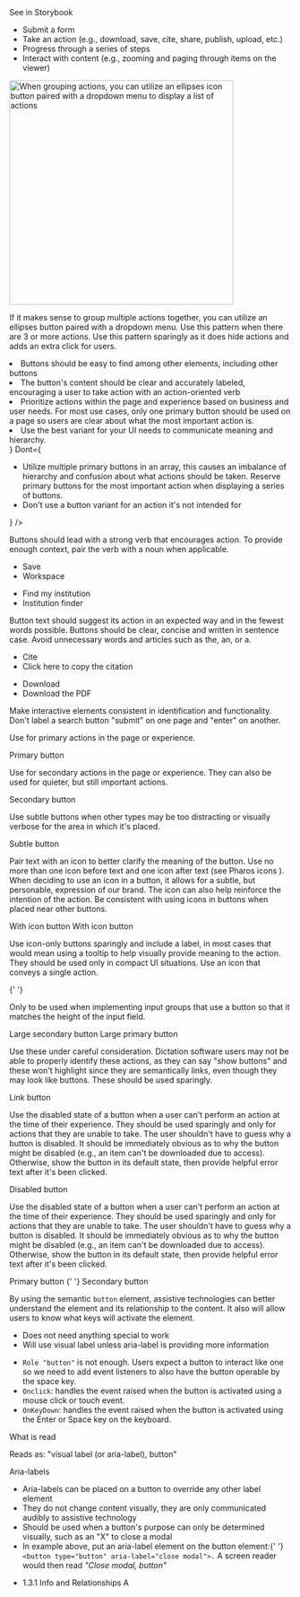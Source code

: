 
<PageSection title="Button" description="Buttons communicate actions that users can take." isHeader>
  <PharosLink
    href="http://pharos-storybooks.apps.test.cirrostratus.org/wc/?path=/story/components-button--base"
    target="_blank"
  >
    See in Storybook
  </PharosLink>
</PageSection>

<PageSection title="Usage" description="Buttons communicate actions that users can take.">
  <PageSection title="When to use buttons" subSectionLevel={1}>
    <ul>
      <li>Submit a form</li>
      <li>Take an action (e.g., download, save, cite, share, publish, upload, etc.)</li>
      <li>Progress through a series of steps</li>
      <li>Interact with content (e.g., zooming and paging through items on the viewer)</li>
    </ul>
  </PageSection>
  <PageSection
    title="Determining button priority and hierarchy"
    subSectionLevel={1}
    description='Button priorities are determined by the business and user goals of the area or page where they are placed, but also what users want or need to do in a "priority" order.'
  >
    <PageSection
      title="Primary buttons"
      subSectionLevel={2}
      description="Use primary buttons for highest-priority actions that are required to complete the user's task."
    />
    <PageSection
      title="Secondary buttons"
      subSectionLevel={2}
      description="Use secondary buttons for quieter, but still important actions. They can live on their own, be
      paired with primary buttons, and also paired with other secondary buttons. Secondary buttons
      provide less visual noise, and support the visual hierarchy of the primary button."
    />
    <PageSection
      title="Multiple buttons"
      subSectionLevel={2}
      description="When you need to display multiple actions together in an array, use all secondary buttons
      (examples, item detail, workspace) OR one primary and the rest secondary buttons. Secondary
      buttons leave a minimal footprint and aren't as heavy of a distraction within the UI, and
      primary buttons are reserved for the most important action."
    />
    <PageSection title="Grouping multiple actions" subSectionLevel={2}>
      <img
        src={ellipsesExample}
        alt="When grouping actions, you can utilize an ellipses icon button paired with a dropdown menu to display a list of actions"
        className="pharos-storybook__image"
        width="400"
      />
      <p>
        If it makes sense to group multiple actions together, you can utilize an ellipses button
        paired with a dropdown menu. Use this pattern when there are 3 or more actions. Use this
        pattern sparingly as it does hide actions and adds an extra click for users.
      </p>
    </PageSection>
    <PageSection
      title="Buttons versus links"
      subSectionLevel={2}
      description="Links navigate users to a new page or location. Buttons specifically allow users to perform an
      action that stays within the context of the page or experience (e.g., the citation button
      opens a modal or the download button directly downloads an item). There are times where
      buttons need to act like links and look like buttons to create consistency with the
      experience. Please read about this variant below and use sparingly in your UI."
    />
  </PageSection>
</PageSection>

<PageSection title="Best Practices">
  <BestPractices
    Do={
      <ul>
        <li>Buttons should be easy to find among other elements, including other buttons</li>
        <li>
          The button's content should be clear and accurately labeled, encouraging a user to take
          action with an action-oriented verb
        </li>
        <li>
          Prioritize actions within the page and experience based on business and user needs. For
          most use cases, only one primary button should be used on a page so users are clear about
          what the most important action is.
        </li>
        <li>Use the best variant for your UI needs to communicate meaning and hierarchy.</li>
      </ul>
    }
    Dont={
      <ul>
        <li>
          Utilize multiple primary buttons in an array, this causes an imbalance of hierarchy and
          confusion about what actions should be taken. Reserve primary buttons for the most
          important action when displaying a series of buttons.
        </li>
        <li>Don't use a button variant for an action it's not intended for</li>
      </ul>
    }
  />
</PageSection>

<PageSection title="Content guidelines">
  <PageSection title="Action-oriented" subSectionLevel={1}>
    <p>
      Buttons should lead with a strong verb that encourages action. To provide enough context, pair
      the verb with a noun when applicable.
    </p>
    <ul className="list-example__no-bullets">
      <li style={{ display: 'flex', color: 'var(--pharos-color-green)' }}>
        <PharosIcon
          name={'checkmark'}
          className="checkmark"
          style={{
            marginRight: 'var(--pharos-spacing-one-half-x)',
            fill: 'var(--pharos-color-green)',
          }}
        ></PharosIcon>Save
      </li>
      <li style={{ display: 'flex', color: 'var(--pharos-color-living-coral-53)' }}>
        <PharosIcon
          name={'close'}
          className="close"
          style={{
            marginRight: 'var(--pharos-spacing-one-half-x',
            fill: 'var(--pharos-color-living-coral-53)',
          }}
        ></PharosIcon>Workspace
      </li>
    </ul>
    <ul className="list-example__no-bullets">
      <li style={{ display: 'flex', color: 'var(--pharos-color-green)' }}>
        <PharosIcon
          name={'checkmark'}
          className="checkmark"
          style={{
            marginRight: 'var(--pharos-spacing-one-half-x)',
            fill: 'var(--pharos-color-green)',
          }}
        ></PharosIcon>Find my institution
      </li>
      <li style={{ display: 'flex', color: 'var(--pharos-color-living-coral-53)' }}>
        <PharosIcon
          name={'close'}
          className="close"
          style={{
            marginRight: 'var(--pharos-spacing-one-half-x',
            fill: 'var(--pharos-color-living-coral-53)',
          }}
        ></PharosIcon>Institution finder
      </li>
    </ul>
  </PageSection>
  <PageSection title="Concise" subSectionLevel={1}>
    <p>
      Button text should suggest its action in an expected way and in the fewest words possible.
      Buttons should be clear, concise and written in sentence case. Avoid unnecessary words and
      articles such as the, an, or a.
    </p>
    <ul className="list-example__no-bullets">
      <li style={{ display: 'flex', color: 'var(--pharos-color-green)' }}>
        <PharosIcon
          name={'checkmark'}
          className="checkmark"
          style={{
            marginRight: 'var(--pharos-spacing-one-half-x)',
            fill: 'var(--pharos-color-green)',
          }}
        ></PharosIcon>Cite
      </li>
      <li style={{ display: 'flex', color: 'var(--pharos-color-living-coral-53)' }}>
        <PharosIcon
          name={'close'}
          className="close"
          style={{
            marginRight: 'var(--pharos-spacing-one-half-x',
            fill: 'var(--pharos-color-living-coral-53)',
          }}
        ></PharosIcon>Click here to copy the citation
      </li>
    </ul>
    <ul className="list-example__no-bullets">
      <li style={{ display: 'flex', color: 'var(--pharos-color-green)' }}>
        <PharosIcon
          name={'checkmark'}
          className="checkmark"
          style={{
            marginRight: 'var(--pharos-spacing-one-half-x)',
            fill: 'var(--pharos-color-green)',
          }}
        ></PharosIcon>Download
      </li>
      <li style={{ display: 'flex', color: 'var(--pharos-color-living-coral-53)' }}>
        <PharosIcon
          name={'close'}
          className="close"
          style={{
            marginRight: 'var(--pharos-spacing-one-half-x',
            fill: 'var(--pharos-color-living-coral-53)',
          }}
        ></PharosIcon>Download the PDF
      </li>
    </ul>
  </PageSection>
  <PageSection title="Consistent" subSectionLevel={1}>
    <p>
      Make interactive elements consistent in identification and functionality. Don't label a search
      button "submit" on one page and "enter" on another.
    </p>
  </PageSection>
</PageSection>

<PageSection title="Variants">
  <PageSection title="Primary button" subSectionLevel={1}>
    <p>Use for primary actions in the page or experience.</p>
    <PharosButton name="primary">Primary button</PharosButton>
  </PageSection>
  <PageSection title="Secondary button" subSectionLevel={1}>
    <p>
      Use for secondary actions in the page or experience. They can also be used for quieter, but
      still important actions.
    </p>
    <PharosButton name="secondary" variant="secondary">
      Secondary button
    </PharosButton>
  </PageSection>
  <PageSection title="Subtle button" subSectionLevel={1}>
    <p>
      Use subtle buttons when other types may be too distracting or visually verbose for the area in
      which it's placed.
    </p>
    <PharosButton name="subtle" variant="subtle">
      Subtle button
    </PharosButton>
  </PageSection>
  <PageSection title="With icons" subSectionLevel={1}>
    <p>
      Pair text with an icon to better clarify the meaning of the button. Use no more than one icon
      before text and one icon after text (see
      <PharosLink href="https://www.jstor.org/pharos/brand-expressions/iconography">
        Pharos icons
      </PharosLink>
      ). When deciding to use an icon in a button, it allows for a subtle, but personable,
      expression of our brand. The icon can also help reinforce the intention of the action. Be
      consistent with using icons in buttons when placed near other buttons.
    </p>
    <PharosButton name="secondary-icon" variant="secondary" iconLeft="cite">
      With icon button
    </PharosButton> <PharosButton name="primary-icon" iconLeft="download">
      With icon button
    </PharosButton>
  </PageSection>
  <PageSection title="Icon-only" subSectionLevel={1}>
    <p>
      Use icon-only buttons sparingly and include a label, in most cases that would mean using a
      tooltip to help visually provide meaning to the action. They should be used only in compact UI
      situations. Use an icon that conveys a single action.
    </p>
    <PharosButton name="icon-only" icon="chevron-left-large" variant="subtle"></PharosButton>{' '}
    <PharosButton name="icon-only" icon="chevron-right-large" variant="subtle"></PharosButton>
  </PageSection>
  <PageSection title="Large button" subSectionLevel={1}>
    <p>
      Only to be used when implementing input groups that use a button so that it matches the height
      of the input field.
    </p>
    <PharosButton name="large-secondary" variant="secondary" large>
      Large secondary button
    </PharosButton> <PharosButton name="large-primary" large>
      Large primary button
    </PharosButton>
  </PageSection>
  <PageSection title="Link button" subSectionLevel={1}>
    <p>
      Use these under careful consideration. Dictation software users may not be able to properly
      identify these actions, as they can say "show buttons" and these won't highlight since they
      are semantically links, even though they may look like buttons. These should be used
      sparingly.
    </p>
    <PharosButton name="primary-link" href="#">
      Link button
    </PharosButton>
  </PageSection>
  <PageSection title="Disabled button" subSectionLevel={1}>
    <p>
      Use the disabled state of a button when a user can't perform an action at the time of their
      experience. They should be used sparingly and only for actions that they are unable to take.
      The user shouldn't have to guess why a button is disabled. It should be immediately obvious as
      to why the button might be disabled (e.g., an item can't be downloaded due to access).
      Otherwise, show the button in its default state, then provide helpful error text after it's
      been clicked.
    </p>
    <PharosButton name="primary-secondary-disabled" variant="primary" disabled>
      Disabled button
    </PharosButton>
  </PageSection>
  <PageSection title="Buttons on dark background" subSectionLevel={1}>
    <p>
      Use the disabled state of a button when a user can't perform an action at the time of their
      experience. They should be used sparingly and only for actions that they are unable to take.
      The user shouldn't have to guess why a button is disabled. It should be immediately obvious as
      to why the button might be disabled (e.g., an item can't be downloaded due to access).
      Otherwise, show the button in its default state, then provide helpful error text after it's
      been clicked.
    </p>
    <div
      style={{
        background: 'var(--pharos-color-marble-gray-10)',
        padding: 'var(--pharos-spacing-1-x)',
        width: '45%',
      }}
    >
      <PharosButton name="primary-on-background" on-background>
        Primary button
      </PharosButton>{' '}
      <PharosButton name="secondary-on-background" variant="secondary" on-background>
        Secondary button
      </PharosButton>
    </div>
  </PageSection>
</PageSection>

<PageSection title="Accessibility">
  <PageSection title="Importance" subSectionLevel={1}>
    <p>
      By using the semantic <code>button</code> element, assistive technologies can better
      understand the element and its relationship to the content. It also will allow users to know
      what keys will activate the element.
    </p>
  </PageSection>
  <PageSection title="Code expectations" subSectionLevel={1}>
    <PageSection title='<button> or <input type="button"> (best practice)' subSectionLevel={2}>
      <ul>
        <li>Does not need anything special to work</li>
        <li>Will use visual label unless aria-label is providing more information</li>
      </ul>
    </PageSection>
    <PageSection title="Other elements (<div>, <a href>, etc)" subSectionLevel={2}>
      <ul>
        <li>
          <code>Role "button"</code> is not enough. Users expect a button to interact like one so we
          need to add event listeners to also have the button operable by the space key.
        </li>
        <li>
          <code>Onclick</code>: handles the event raised when the button is activated using a mouse
          click or touch event.
        </li>
        <li>
          <code>OnKeyDown</code>: handles the event raised when the button is activated using the
          Enter or Space key on the keyboard.
        </li>
      </ul>
    </PageSection>
  </PageSection>
  <PageSection title="Expected actions" subSectionLevel={1}>
    <PageSection title="Screen reader" subSectionLevel={2}>
      <PharosHeading level={'4'} preset={'1--bold'}>
        What is read
      </PharosHeading>
      <p>Reads as: "visual label (or aria-label), button"</p>
      <PharosHeading level={'4'} preset={'1--bold'}>
        Aria-labels
      </PharosHeading>
      <ul>
        <li>Aria-labels can be placed on a button to override any other label element</li>
        <li>
          They do not change content visually, they are only communicated audibly to assistive
          technology
        </li>
        <li>
          Should be used when a button's purpose can only be determined visually, such as an "X" to
          close a modal
        </li>
        <li>
          In example above, put an aria-label element on the button element:{' '}
          <code>&lt;button type="button" aria-label="close modal"&gt;.</code> A screen reader would
          then read <i>"Close modal, button"</i>
        </li>
      </ul>
    </PageSection>
  </PageSection>
  <PageSection title="Relevant WCAG Guidelines" subSectionLevel={1}>
    <ul style={{ marginBottom: 'var(--pharos-spacing-1-x)' }}>
      <li>
        <PharosLink href="https://www.w3.org/WAI/WCAG21/Understanding/info-and-relationships.html">
          1.3.1 Info and Relationships A
        </PharosLink>
      </li>
    </ul>
  </PageSection>
</PageSection>
